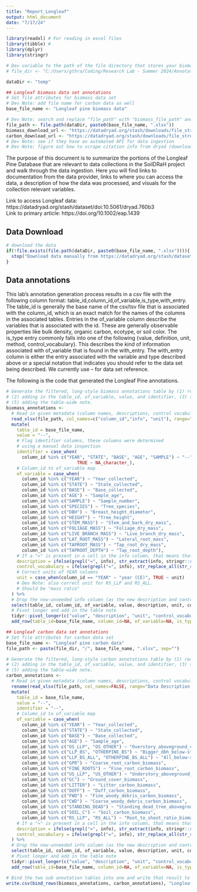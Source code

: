 ```yaml
---
title: "Report_Longleaf"
output: html_document
date: "7/17/24"
---
```


```r

library(readxl) # For reading in excel files
library(tibble) # 
library(dplyr)
library(stringr)

# Dev variable to the path of the file directory that stores your biomass and carbon data sets
# file_dir <- "C:/Users/gthra/Coding/Research Lab - Summer 2024/Annotations/Longleaf Annotations"

dataDir <- "temp"

## Longleaf biomass data set annotations
# Set file attributes for biomass data set
# Dev Note: add file name for carbon data as well
base_file_name <- "Longleaf pine biomass data"

# Dev Note: search and replace "file_path" with "biomass_file_path" and "carbon_file_path"
file_path <- file.path(dataDir, paste0(base_file_name, ".xlsx"))
biomass_download_url <- "https://datadryad.org/stash/downloads/file_stream/65747"
carbon_download_url <- "https://datadryad.org/stash/downloads/file_stream/65746"
# Dev Note: see if they have an automated API for data ingestion
# Dev Note: figure out how to scrape citation info from dryad (download title, authors, and abstract when we pull data)

```

The purpose of this document is to summarize the portions of the Longleaf Pine Database that are relevant to data collections in the SoilDRaH project and walk through the data ingestion. Here you will find links to documentation from the data provider, links to where you can access the data, a description of how the data was processed, and visuals for the collection relevant variables.

Link to access Longleaf data: https://datadryad.org/stash/dataset/doi:10.5061/dryad.760b3<br/>Link to primary article: https://doi.org/10.1002/eap.1439

## Data Download

```r

# download the data
if(!file.exists(file.path(dataDir, paste0(base_file_name, ".xlsx")))){
  stop("Download data manually from https://datadryad.org/stash/dataset/doi:10.5061/dryad.760b3#citations")
}

```


## Data annotations
This lab's annotation generation process results in a csv file with the following column format: table_id,column_id,of_variable,is_type,with_entry. The table_id is generally the base name of the csv/tsv file that is associated with the column_id, which is an exact match for the names of the columns in the associated tables. Entries in the of_variable column describe the variables that is associated with the id. These are generally observable properties like bulk density, organic carbon, ecotype, or soil color. The is_type entry commonly falls into one of the following {value, definition, unit, method, control_vocabulary}. This describes the kind of information associated with of_variable that is found in the with_entry. The with_entry column is either the entry associated with the variable and type described above or a special notation that indicates you should refer to the data set being described. We currently use -- for data set reference.

The following is the code that generated the Longleaf Pine annotations. 
```r


# Generate the filtered, long-style biomass annotations table by (1) reading in column names, descriptions, control vocabulary, and units into a wide table format, 
# (2) adding in the table_id, of_variable, value, and identifier, (3) splitting some descriptions from control vocabulary, (4) then pivoting to a long format while 
# (5) adding the table-wide note.
biomass_annotations <- 
  # Read in given metadata (column names, descriptions, control vocabulary, and units) from excel 
  read_xlsx(file_path, col_names=c("column_id","info", "unit"), range="Data Description!A4:C17") %>% 
  mutate(
    table_id = base_file_name,
    value = "--",
    # Flag identifier columns, these columns were determined
    # using a manual data inspection
    identifier = case_when(
      column_id %in% c("YEAR", "STATE", "BASE", "AGE", "SAMPLE") ~ "--",
                           TRUE ~ NA_character_),
    # Column_id to of_variable map
    of_variable = case_when(
      column_id %in% c("YEAR") ~ "Year_collected",
      column_id %in% c("STATE") ~ "State_collected",
      column_id %in% c("BASE") ~ "Base_collected",
      column_id %in% c("AGE") ~ "Sample_age",
      column_id %in% c("SAMPLE") ~ "Sample_number",
      column_id %in% c("SPECIES") ~ "Tree_species",
      column_id %in% c("DBH") ~ "Breast_height_diameter",
      column_id %in% c("HEIGHT") ~ "Tree_height",
      column_id %in% c("STEM_MASS") ~ "Stem_and_bark_dry_mass",
      column_id %in% c("FOLIAGE_MASS") ~ "Foliage_dry_mass",
      column_id %in% c("LIVE_BRANCH_MASS") ~ "Live_branch_dry_mass",
      column_id %in% c("LAT_ROOT_MASS") ~ "Lateral_root_mass",
      column_id %in% c("TAPROOT_MASS") ~ "Tap_root_dry_mass",
      column_id %in% c("TAPROOT_DEPTH") ~ "Tap_root_depth"),
    # If a "=" is present in a cell in the info column, that means that cell contains both a column description and control vocabulary; else, just a column description
    description = ifelse(grepl("=", info), str_extract(info, stringr::regex(".*(?=\\.)")), info),
    control_vocabulary = ifelse(grepl("=", info), str_replace_all(str_replace_all(str_replace_all(str_trim(str_extract(info, stringr::regex("([^.]*)$"))), "=", "|"), ",", ";"), " and", ""), NA),
    # Correct units of YEAR columns
    unit = case_when(column_id == "YEAR" ~ "year (CE)", TRUE ~ unit)
    # Dev Note: also correct unit for RS_LLP and RS_ALL. 
    # Should be "mass ratio"
  ) %>%
  # Drop the now-unneeded info column (as the new description and control vocabulary columns properly store and categorize its data) and reorder columns' positions to the lab's is_type order
  select(table_id, column_id, of_variable, value, description, unit, control_vocabulary, identifier) %>% 
  # Pivot longer and add in the table note
  tidyr::pivot_longer(c("value", "description", "unit", "control_vocabulary", "identifier"), names_to = "is_type", values_to = "with_entry", values_drop_na=TRUE) %>% 
  add_row(table_id=base_file_name, column_id=NA, of_variable=NA, is_type="note", with_entry=as.character(read_xlsx(file_path, col_names="with_entry", range="Data Description!B20")), .before=1)

## Longleaf carbon data set annotations
# Set file attributes for carbon data set
base_file_name <- "Longleaf pine carbon data"
file_path <- paste(file_dir, "/", base_file_name, ".xlsx", sep="")

# Generate the filtered, long-style carbon annotations table by (1) reading in column names, descriptions, control vocabulary, and units into a wide table format, 
# (2) adding in the table_id, of_variable, value, and identifier, (3) splitting some descriptions from control vocabulary, (4) then pivoting to a long format while 
# (5) adding the table-wide note.
carbon_annotations <- 
  # Read in given metadata (column names, descriptions, control vocabulary, and units) from excel 
  rename(read_xlsx(file_path, col_names=FALSE, range="Data Description!A4:C26"), c("column_id"=...1, "info"=...2, "unit"=...3)) %>% 
  mutate(
    table_id = base_file_name,
    value = "--",
    identifier = "--",
    # Column_id to of_variable map
    of_variable = case_when(
      column_id %in% c("YEAR") ~ "Year_collected",
      column_id %in% c("STATE") ~ "State_collected",
      column_id %in% c("BASE") ~ "Base_collected",
      column_id %in% c("AGE") ~ "Sample_age",
      column_id %in% c("OS_LLP", "OS_OTHER") ~ "Overstory_aboveground_carbon_biomass",
      column_id %in% c("LLP_BS", "OTHERPINE_BS") ~ "Bigger_dbh_below-stump_carbon_biomass",
      column_id %in% c("LLP_BS_ALL", "OTHERPINE_BS_ALL") ~ "All_below-stump_carbon_biomass",
      column_id %in% c("GPR") ~ "Coarse_root_carbon_biomass",
      column_id %in% c("FINE_ROOTS") ~ "Fine_root_carbon_biomass",
      column_id %in% c("US_LLP", "US_OTHER") ~ "Understory_aboveground_carbon_biomass",
      column_id %in% c("GC") ~ "Ground_cover_biomass",
      column_id %in% c("LITTER") ~ "Litter_carbon_biomass",
      column_id %in% c("DUFF") ~ "Duff_carbon_biomass",
      column_id %in% c("FWD") ~ "Fine_woody_debris_carbon_biomass",
      column_id %in% c("CWD") ~ "Coarse_woody_debris_carbon_biomass",
      column_id %in% c("STANDING_DEAD") ~ "Standing_dead_tree_aboveground_carbon_biomass",
      column_id %in% c("SOIL_C") ~ "Soil_carbon_biomass",
      column_id %in% c("RS_LLP", "RS_ALL") ~ "Root_to_shoot_ratio_biomass"),
    # If a "=" is present in a cell in the info column, that means that cell contains both a column description and control vocabulary; else, just a column description
    description = ifelse(grepl("=", info), str_extract(info, stringr::regex(".*(?=\\.)")), info),
    control_vocabulary = ifelse(grepl("=", info), str_replace_all(str_replace_all(str_replace_all(str_trim(str_extract(info, stringr::regex("([^.]*)$"))), "=", "|"), ",", ";"), " and", ""), NA)
  ) %>%
  # Drop the now-unneeded info column (as the new description and control vocabulary columns properly store and categorize its data) and reorder columns' positions to the lab's is_type order
  select(table_id, column_id, of_variable, value, description, unit, control_vocabulary, identifier) %>% 
  # Pivot longer and add in the table note
  tidyr::pivot_longer(c("value", "description", "unit", "control_vocabulary", "identifier"), names_to = "is_type", values_to = "with_entry", values_drop_na=TRUE) %>% 
  add_row(table_id=base_file_name, column_id=NA, of_variable=NA, is_type="note", with_entry=as.character(read_xlsx(file_path, col_names=FALSE, range="Data Description!B29")), .before=1)

# Bind the two sub annotation tables into one and write that result to a csv file
write.csv(bind_rows(biomass_annotations, carbon_annotations), "Longleaf Pine annotations.csv", quote=FALSE, row.names=FALSE)
```

</body>